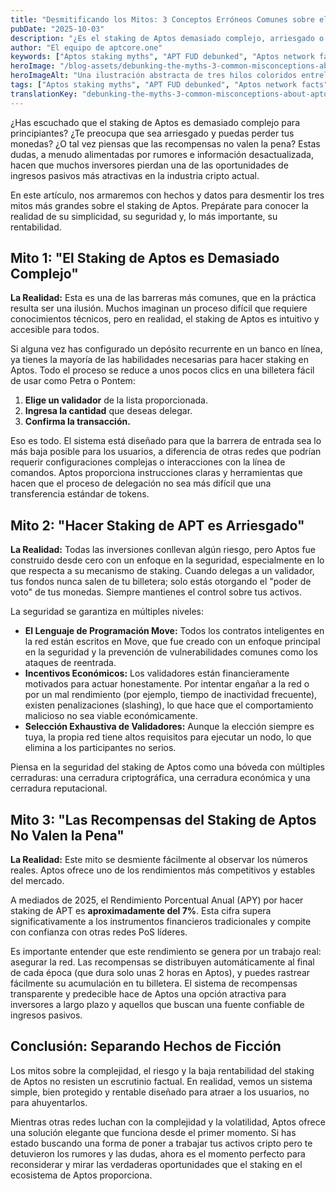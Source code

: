 ```yaml
---
title: "Desmitificando los Mitos: 3 Conceptos Erróneos Comunes sobre el Staking de Aptos que Debes Conocer"
pubDate: "2025-10-03"
description: "¿Es el staking de Aptos demasiado complejo, arriesgado o no lo suficientemente rentable? Desmentimos los 3 mitos más grandes con datos y hechos. Descubre la verdad y maximiza tus recompensas APT."
author: "El equipo de aptcore.one"
keywords: ["Aptos staking myths", "APT FUD debunked", "Aptos network facts", "staking misconceptions"]
heroImage: "/blog-assets/debunking-the-myths-3-common-misconceptions-about-aptos-staking-you-need-to-know.jpg"
heroImageAlt: "Una ilustración abstracta de tres hilos coloridos entrelazados en el centro, desenredándose gradualmente y divergiendo en tres caminos distintos y suaves que se extienden hacia afuera, simbolizando claridad y dirección."
tags: ["Aptos staking myths", "APT FUD debunked", "Aptos network facts", "staking misconceptions"]
translationKey: "debunking-the-myths-3-common-misconceptions-about-aptos-staking-you-need-to-know"
---
```


¿Has escuchado que el staking de Aptos es demasiado complejo para principiantes? ¿Te preocupa que sea arriesgado y puedas perder tus monedas? ¿O tal vez piensas que las recompensas no valen la pena? Estas dudas, a menudo alimentadas por rumores e información desactualizada, hacen que muchos inversores pierdan una de las oportunidades de ingresos pasivos más atractivas en la industria cripto actual.

En este artículo, nos armaremos con hechos y datos para desmentir los tres mitos más grandes sobre el staking de Aptos. Prepárate para conocer la realidad de su simplicidad, su seguridad y, lo más importante, su rentabilidad.

## Mito 1: "El Staking de Aptos es Demasiado Complejo"

**La Realidad:** Esta es una de las barreras más comunes, que en la práctica resulta ser una ilusión. Muchos imaginan un proceso difícil que requiere conocimientos técnicos, pero en realidad, el staking de Aptos es intuitivo y accesible para todos.

Si alguna vez has configurado un depósito recurrente en un banco en línea, ya tienes la mayoría de las habilidades necesarias para hacer staking en Aptos. Todo el proceso se reduce a unos pocos clics en una billetera fácil de usar como Petra o Pontem:
1. **Elige un validador** de la lista proporcionada.
2. **Ingresa la cantidad** que deseas delegar.
3. **Confirma la transacción.**

Eso es todo. El sistema está diseñado para que la barrera de entrada sea lo más baja posible para los usuarios, a diferencia de otras redes que podrían requerir configuraciones complejas o interacciones con la línea de comandos. Aptos proporciona instrucciones claras y herramientas que hacen que el proceso de delegación no sea más difícil que una transferencia estándar de tokens.

## Mito 2: "Hacer Staking de APT es Arriesgado"

**La Realidad:** Todas las inversiones conllevan algún riesgo, pero Aptos fue construido desde cero con un enfoque en la seguridad, especialmente en lo que respecta a su mecanismo de staking. Cuando delegas a un validador, tus fondos nunca salen de tu billetera; solo estás otorgando el "poder de voto" de tus monedas. Siempre mantienes el control sobre tus activos.

La seguridad se garantiza en múltiples niveles:
* **El Lenguaje de Programación Move:** Todos los contratos inteligentes en la red están escritos en Move, que fue creado con un enfoque principal en la seguridad y la prevención de vulnerabilidades comunes como los ataques de reentrada.
* **Incentivos Económicos:** Los validadores están financieramente motivados para actuar honestamente. Por intentar engañar a la red o por un mal rendimiento (por ejemplo, tiempo de inactividad frecuente), existen penalizaciones (slashing), lo que hace que el comportamiento malicioso no sea viable económicamente.
* **Selección Exhaustiva de Validadores:** Aunque la elección siempre es tuya, la propia red tiene altos requisitos para ejecutar un nodo, lo que elimina a los participantes no serios.

Piensa en la seguridad del staking de Aptos como una bóveda con múltiples cerraduras: una cerradura criptográfica, una cerradura económica y una cerradura reputacional.

## Mito 3: "Las Recompensas del Staking de Aptos No Valen la Pena"

**La Realidad:** Este mito se desmiente fácilmente al observar los números reales. Aptos ofrece uno de los rendimientos más competitivos y estables del mercado.

A mediados de 2025, el Rendimiento Porcentual Anual (APY) por hacer staking de APT es **aproximadamente del 7%**. Esta cifra supera significativamente a los instrumentos financieros tradicionales y compite con confianza con otras redes PoS líderes.

Es importante entender que este rendimiento se genera por un trabajo real: asegurar la red. Las recompensas se distribuyen automáticamente al final de cada época (que dura solo unas 2 horas en Aptos), y puedes rastrear fácilmente su acumulación en tu billetera. El sistema de recompensas transparente y predecible hace de Aptos una opción atractiva para inversores a largo plazo y aquellos que buscan una fuente confiable de ingresos pasivos.

## Conclusión: Separando Hechos de Ficción

Los mitos sobre la complejidad, el riesgo y la baja rentabilidad del staking de Aptos no resisten un escrutinio factual. En realidad, vemos un sistema simple, bien protegido y rentable diseñado para atraer a los usuarios, no para ahuyentarlos.

Mientras otras redes luchan con la complejidad y la volatilidad, Aptos ofrece una solución elegante que funciona desde el primer momento. Si has estado buscando una forma de poner a trabajar tus activos cripto pero te detuvieron los rumores y las dudas, ahora es el momento perfecto para reconsiderar y mirar las verdaderas oportunidades que el staking en el ecosistema de Aptos proporciona.